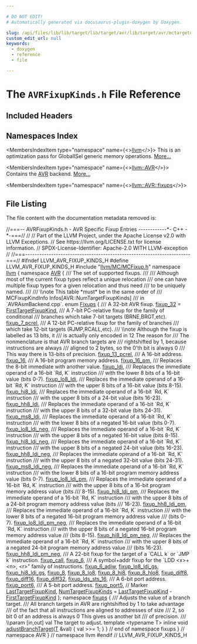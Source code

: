 ```yaml
---

# DO NOT EDIT!
# Automatically generated via docusaurus-plugin-doxygen by Doxygen.

slug: /api/files/lib/lib/target/lib/target/avr/lib/target/avr/mctargetdesc/avrfixupkinds-h
custom_edit_url: null
keywords:
  - doxygen
  - reference
  - file

---
```





# The `AVRFixupKinds.h` File Reference

<DoxygenPage pluginConfig={pluginConfig}>



## Included Headers

<IncludesList>
<IncludesListItem
  filePath="llvm/MC/MCFixup.h"
  permalink="/docs/api/files/include/include/llvm/include/llvm/mc/mcfixup-h"
  isLocal="true" />
</IncludesList>

## Namespaces Index

<MembersIndex>

<MembersIndexItem
  type="namespace"
  name={<><a href="/docs/api/namespaces/llvm">llvm</a></>}>
This is an optimization pass for GlobalISel generic memory operations. <a href="/docs/api/namespaces/llvm/#details">More...</a>
</MembersIndexItem>

<MembersIndexItem
  type="namespace"
  name={<><a href="/docs/api/namespaces/llvm/avr">llvm::AVR</a></>}>
Contains the <a href="/docs/api/namespaces/llvm/avr">AVR</a> backend. <a href="/docs/api/namespaces/llvm/avr/#details">More...</a>
</MembersIndexItem>

<MembersIndexItem
  type="namespace"
  name={<><a href="/docs/api/namespaces/llvm/avr/fixups">llvm::AVR::fixups</a></>}>
</MembersIndexItem>

</MembersIndex>


## File Listing

The file content with the documentation metadata removed is:

<ProgramListing>

<Link id="l00001" /><CodeLine lineNumber="1"><Highlight kind="comment">//===-- AVRFixupKinds.h - AVR Specific Fixup Entries ------------&#42;- C++ -&#42;-===//</Highlight><Highlight kind="normal"></Highlight></CodeLine>
<Link id="l00002" /><CodeLine lineNumber="2"><Highlight kind="normal"></Highlight><Highlight kind="comment">//</Highlight><Highlight kind="normal"></Highlight></CodeLine>
<Link id="l00003" /><CodeLine lineNumber="3"><Highlight kind="normal"></Highlight><Highlight kind="comment">// Part of the LLVM Project, under the Apache License v2.0 with LLVM Exceptions.</Highlight><Highlight kind="normal"></Highlight></CodeLine>
<Link id="l00004" /><CodeLine lineNumber="4"><Highlight kind="normal"></Highlight><Highlight kind="comment">// See https://llvm.org/LICENSE.txt for license information.</Highlight><Highlight kind="normal"></Highlight></CodeLine>
<Link id="l00005" /><CodeLine lineNumber="5"><Highlight kind="normal"></Highlight><Highlight kind="comment">// SPDX-License-Identifier: Apache-2.0 WITH LLVM-exception</Highlight><Highlight kind="normal"></Highlight></CodeLine>
<Link id="l00006" /><CodeLine lineNumber="6"><Highlight kind="normal"></Highlight><Highlight kind="comment">//</Highlight><Highlight kind="normal"></Highlight></CodeLine>
<Link id="l00007" /><CodeLine lineNumber="7"><Highlight kind="normal"></Highlight><Highlight kind="comment">//===----------------------------------------------------------------------===//</Highlight><Highlight kind="normal"></Highlight></CodeLine>
<Link id="l00008" /><CodeLine lineNumber="8"><Highlight kind="normal"></Highlight></CodeLine>
<Link id="l00009" /><CodeLine lineNumber="9"><Highlight kind="normal"></Highlight><Highlight kind="preprocessor">#ifndef LLVM&#95;AVR&#95;FIXUP&#95;KINDS&#95;H</Highlight><Highlight kind="normal"></Highlight></CodeLine>
<Link id="l00010" /><CodeLine lineNumber="10"><Highlight kind="normal"></Highlight><Highlight kind="preprocessor">#define LLVM&#95;AVR&#95;FIXUP&#95;KINDS&#95;H</Highlight><Highlight kind="normal"></Highlight></CodeLine>
<Link id="l00011" /><CodeLine lineNumber="11"><Highlight kind="normal"></Highlight></CodeLine>
<Link id="l00012" /><CodeLine lineNumber="12"><Highlight kind="normal"></Highlight><Highlight kind="preprocessor">#include &quot;<a href="/docs/api/files/include/include/llvm/include/llvm/mc/mcfixup-h">llvm/MC/MCFixup.h</a>&quot;</Highlight><Highlight kind="normal"></Highlight></CodeLine>
<Link id="l00013" /><CodeLine lineNumber="13"><Highlight kind="normal"></Highlight></CodeLine>
<Link id="l00014" /><CodeLine lineNumber="14"><Highlight kind="normal"></Highlight><Highlight kind="keyword">namespace </Highlight><Highlight kind="normal"><a href="/docs/api/namespaces/llvm">llvm</a> &#123;</Highlight></CodeLine>
<Link id="l00015" /><CodeLine lineNumber="15"><Highlight kind="normal"></Highlight><Highlight kind="keyword">namespace </Highlight><Highlight kind="normal"><a href="/docs/api/namespaces/llvm/avr">AVR</a> &#123;</Highlight></CodeLine>
<Link id="l00016" /><CodeLine lineNumber="16"><Highlight kind="normal"></Highlight><Highlight kind="comment"></Highlight></CodeLine>
<Link id="l00017" /><CodeLine lineNumber="17"><Highlight kind="comment">/// The set of supported fixups.</Highlight></CodeLine>
<Link id="l00018" /><CodeLine lineNumber="18"><Highlight kind="comment">///</Highlight></CodeLine>
<Link id="l00019" /><CodeLine lineNumber="19"><Highlight kind="comment">/// Although most of the current fixup types reflect a unique relocation</Highlight></CodeLine>
<Link id="l00020" /><CodeLine lineNumber="20"><Highlight kind="comment">/// one can have multiple fixup types for a given relocation and thus need</Highlight></CodeLine>
<Link id="l00021" /><CodeLine lineNumber="21"><Highlight kind="comment">/// to be uniquely named.</Highlight></CodeLine>
<Link id="l00022" /><CodeLine lineNumber="22"><Highlight kind="comment">///</Highlight></CodeLine>
<Link id="l00023" /><CodeLine lineNumber="23"><Highlight kind="comment">/// \\note This table &#42;must&#42; be in the same order of</Highlight></CodeLine>
<Link id="l00024" /><CodeLine lineNumber="24"><Highlight kind="comment">///       MCFixupKindInfo Infos&#91;AVR::NumTargetFixupKinds&#93;</Highlight></CodeLine>
<Link id="l00025" /><CodeLine lineNumber="25"><Highlight kind="comment">///       in &#96;AVRAsmBackend.cpp&#96;.</Highlight><Highlight kind="normal"></Highlight></CodeLine>
<Link id="l00026" /><CodeLine lineNumber="26" lineLink="/docs/api/namespaces/llvm/avr/#ae093893769f0a31accd70fbf3fd419b1"><Highlight kind="normal"></Highlight><Highlight kind="keyword">enum</Highlight><Highlight kind="normal"> <a href="/docs/api/namespaces/llvm/avr/#ae093893769f0a31accd70fbf3fd419b1">Fixups</a> &#123;</Highlight><Highlight kind="comment"></Highlight></CodeLine>
<Link id="l00027" /><CodeLine lineNumber="27"><Highlight kind="comment">  /// A 32-bit AVR fixup.</Highlight><Highlight kind="normal"></Highlight></CodeLine>
<Link id="l00028" /><CodeLine lineNumber="28" lineLink="/docs/api/namespaces/llvm/avr/#ae093893769f0a31accd70fbf3fd419b1a500fa30f51cc74e5a90492f6b302334a"><Highlight kind="normal">  <a href="/docs/api/namespaces/llvm/avr/#ae093893769f0a31accd70fbf3fd419b1a500fa30f51cc74e5a90492f6b302334a">fixup&#95;32</a> = <a href="/docs/api/namespaces/llvm/#a84cef097f15848752272d38769011f58a02772a67f2052ae04bb9ef1ff9dc3cf8">FirstTargetFixupKind</a>,</Highlight></CodeLine>
<Link id="l00029" /><CodeLine lineNumber="29"><Highlight kind="normal"></Highlight><Highlight kind="comment"></Highlight></CodeLine>
<Link id="l00030" /><CodeLine lineNumber="30"><Highlight kind="comment">  /// A 7-bit PC-relative fixup for the family of conditional</Highlight></CodeLine>
<Link id="l00031" /><CodeLine lineNumber="31"><Highlight kind="comment">  /// branches which take 7-bit targets (BRNE,BRGT,etc).</Highlight><Highlight kind="normal"></Highlight></CodeLine>
<Link id="l00032" /><CodeLine lineNumber="32" lineLink="/docs/api/namespaces/llvm/avr/#ae093893769f0a31accd70fbf3fd419b1a60e6a283e3c8cbea62c15d290b3b7230"><Highlight kind="normal">  <a href="/docs/api/namespaces/llvm/avr/#ae093893769f0a31accd70fbf3fd419b1a60e6a283e3c8cbea62c15d290b3b7230">fixup&#95;7&#95;pcrel</a>,</Highlight><Highlight kind="comment"></Highlight></CodeLine>
<Link id="l00033" /><CodeLine lineNumber="33"><Highlight kind="comment">  /// A 12-bit PC-relative fixup for the family of branches</Highlight></CodeLine>
<Link id="l00034" /><CodeLine lineNumber="34"><Highlight kind="comment">  /// which take 12-bit targets (RJMP,RCALL,etc).</Highlight></CodeLine>
<Link id="l00035" /><CodeLine lineNumber="35"><Highlight kind="comment">  /// \\note Although the fixup is labelled as 13 bits, it</Highlight></CodeLine>
<Link id="l00036" /><CodeLine lineNumber="36"><Highlight kind="comment">  ///       is actually only encoded in 12 The reason for</Highlight></CodeLine>
<Link id="l00037" /><CodeLine lineNumber="37"><Highlight kind="comment">  ///       The nonmenclature is that AVR branch targets are</Highlight></CodeLine>
<Link id="l00038" /><CodeLine lineNumber="38"><Highlight kind="comment">  ///       rightshifted by 1, because instructions are always</Highlight></CodeLine>
<Link id="l00039" /><CodeLine lineNumber="39"><Highlight kind="comment">  ///       aligned to 2 bytes, so the 0&#39;th bit is always 0</Highlight></CodeLine>
<Link id="l00040" /><CodeLine lineNumber="40"><Highlight kind="comment">  ///       This way there is 13-bits of precision.</Highlight><Highlight kind="normal"></Highlight></CodeLine>
<Link id="l00041" /><CodeLine lineNumber="41" lineLink="/docs/api/namespaces/llvm/avr/#ae093893769f0a31accd70fbf3fd419b1aef7dfebd31b781d8947b5ee86ea8344b"><Highlight kind="normal">  <a href="/docs/api/namespaces/llvm/avr/#ae093893769f0a31accd70fbf3fd419b1aef7dfebd31b781d8947b5ee86ea8344b">fixup&#95;13&#95;pcrel</a>,</Highlight></CodeLine>
<Link id="l00042" /><CodeLine lineNumber="42"><Highlight kind="normal"></Highlight><Highlight kind="comment"></Highlight></CodeLine>
<Link id="l00043" /><CodeLine lineNumber="43"><Highlight kind="comment">  /// A 16-bit address.</Highlight><Highlight kind="normal"></Highlight></CodeLine>
<Link id="l00044" /><CodeLine lineNumber="44" lineLink="/docs/api/namespaces/llvm/avr/#ae093893769f0a31accd70fbf3fd419b1a1988574074630219dd0822e790327356"><Highlight kind="normal">  <a href="/docs/api/namespaces/llvm/avr/#ae093893769f0a31accd70fbf3fd419b1a1988574074630219dd0822e790327356">fixup&#95;16</a>,</Highlight><Highlight kind="comment"></Highlight></CodeLine>
<Link id="l00045" /><CodeLine lineNumber="45"><Highlight kind="comment">  /// A 16-bit program memory address.</Highlight><Highlight kind="normal"></Highlight></CodeLine>
<Link id="l00046" /><CodeLine lineNumber="46" lineLink="/docs/api/namespaces/llvm/avr/#ae093893769f0a31accd70fbf3fd419b1a0a7ad8e9592283440f485e0c10e944f2"><Highlight kind="normal">  <a href="/docs/api/namespaces/llvm/avr/#ae093893769f0a31accd70fbf3fd419b1a0a7ad8e9592283440f485e0c10e944f2">fixup&#95;16&#95;pm</a>,</Highlight></CodeLine>
<Link id="l00047" /><CodeLine lineNumber="47"><Highlight kind="normal"></Highlight><Highlight kind="comment"></Highlight></CodeLine>
<Link id="l00048" /><CodeLine lineNumber="48"><Highlight kind="comment">  /// Replaces the 8-bit immediate with another value.</Highlight><Highlight kind="normal"></Highlight></CodeLine>
<Link id="l00049" /><CodeLine lineNumber="49" lineLink="/docs/api/namespaces/llvm/avr/#ae093893769f0a31accd70fbf3fd419b1a6b7175a9e13966bf2bebe7d0f196b462"><Highlight kind="normal">  <a href="/docs/api/namespaces/llvm/avr/#ae093893769f0a31accd70fbf3fd419b1a6b7175a9e13966bf2bebe7d0f196b462">fixup&#95;ldi</a>,</Highlight></CodeLine>
<Link id="l00050" /><CodeLine lineNumber="50"><Highlight kind="normal"></Highlight><Highlight kind="comment"></Highlight></CodeLine>
<Link id="l00051" /><CodeLine lineNumber="51"><Highlight kind="comment">  /// Replaces the immediate operand of a 16-bit &#96;Rd, K&#96; instruction</Highlight></CodeLine>
<Link id="l00052" /><CodeLine lineNumber="52"><Highlight kind="comment">  /// with the lower 8 bits of a 16-bit value (bits 0-7).</Highlight><Highlight kind="normal"></Highlight></CodeLine>
<Link id="l00053" /><CodeLine lineNumber="53" lineLink="/docs/api/namespaces/llvm/avr/#ae093893769f0a31accd70fbf3fd419b1a72001e129a73846ac51da1bc606f8c2d"><Highlight kind="normal">  <a href="/docs/api/namespaces/llvm/avr/#ae093893769f0a31accd70fbf3fd419b1a72001e129a73846ac51da1bc606f8c2d">fixup&#95;lo8&#95;ldi</a>,</Highlight><Highlight kind="comment"></Highlight></CodeLine>
<Link id="l00054" /><CodeLine lineNumber="54"><Highlight kind="comment">  /// Replaces the immediate operand of a 16-bit &#96;Rd, K&#96; instruction</Highlight></CodeLine>
<Link id="l00055" /><CodeLine lineNumber="55"><Highlight kind="comment">  /// with the upper 8 bits of a 16-bit value (bits 8-15).</Highlight><Highlight kind="normal"></Highlight></CodeLine>
<Link id="l00056" /><CodeLine lineNumber="56" lineLink="/docs/api/namespaces/llvm/avr/#ae093893769f0a31accd70fbf3fd419b1a78ac987d603e1af3517bd49dacc5ee34"><Highlight kind="normal">  <a href="/docs/api/namespaces/llvm/avr/#ae093893769f0a31accd70fbf3fd419b1a78ac987d603e1af3517bd49dacc5ee34">fixup&#95;hi8&#95;ldi</a>,</Highlight><Highlight kind="comment"></Highlight></CodeLine>
<Link id="l00057" /><CodeLine lineNumber="57"><Highlight kind="comment">  /// Replaces the immediate operand of a 16-bit &#96;Rd, K&#96; instruction</Highlight></CodeLine>
<Link id="l00058" /><CodeLine lineNumber="58"><Highlight kind="comment">  /// with the upper 8 bits of a 24-bit value (bits 16-23).</Highlight><Highlight kind="normal"></Highlight></CodeLine>
<Link id="l00059" /><CodeLine lineNumber="59" lineLink="/docs/api/namespaces/llvm/avr/#ae093893769f0a31accd70fbf3fd419b1a382b86a3e3c868e6ddd9475944d8d1cd"><Highlight kind="normal">  <a href="/docs/api/namespaces/llvm/avr/#ae093893769f0a31accd70fbf3fd419b1a382b86a3e3c868e6ddd9475944d8d1cd">fixup&#95;hh8&#95;ldi</a>,</Highlight><Highlight kind="comment"></Highlight></CodeLine>
<Link id="l00060" /><CodeLine lineNumber="60"><Highlight kind="comment">  /// Replaces the immediate operand of a 16-bit &#96;Rd, K&#96; instruction</Highlight></CodeLine>
<Link id="l00061" /><CodeLine lineNumber="61"><Highlight kind="comment">  /// with the upper 8 bits of a 32-bit value (bits 24-31).</Highlight><Highlight kind="normal"></Highlight></CodeLine>
<Link id="l00062" /><CodeLine lineNumber="62" lineLink="/docs/api/namespaces/llvm/avr/#ae093893769f0a31accd70fbf3fd419b1a5a57de6d17ac1d7fe855d0bdf7420b7e"><Highlight kind="normal">  <a href="/docs/api/namespaces/llvm/avr/#ae093893769f0a31accd70fbf3fd419b1a5a57de6d17ac1d7fe855d0bdf7420b7e">fixup&#95;ms8&#95;ldi</a>,</Highlight></CodeLine>
<Link id="l00063" /><CodeLine lineNumber="63"><Highlight kind="normal"></Highlight><Highlight kind="comment"></Highlight></CodeLine>
<Link id="l00064" /><CodeLine lineNumber="64"><Highlight kind="comment">  /// Replaces the immediate operand of a 16-bit &#96;Rd, K&#96; instruction</Highlight></CodeLine>
<Link id="l00065" /><CodeLine lineNumber="65"><Highlight kind="comment">  /// with the lower 8 bits of a negated 16-bit value (bits 0-7).</Highlight><Highlight kind="normal"></Highlight></CodeLine>
<Link id="l00066" /><CodeLine lineNumber="66" lineLink="/docs/api/namespaces/llvm/avr/#ae093893769f0a31accd70fbf3fd419b1a58d3467e8ce0a23f1b6085534f4abf28"><Highlight kind="normal">  <a href="/docs/api/namespaces/llvm/avr/#ae093893769f0a31accd70fbf3fd419b1a58d3467e8ce0a23f1b6085534f4abf28">fixup&#95;lo8&#95;ldi&#95;neg</a>,</Highlight><Highlight kind="comment"></Highlight></CodeLine>
<Link id="l00067" /><CodeLine lineNumber="67"><Highlight kind="comment">  /// Replaces the immediate operand of a 16-bit &#96;Rd, K&#96; instruction</Highlight></CodeLine>
<Link id="l00068" /><CodeLine lineNumber="68"><Highlight kind="comment">  /// with the upper 8 bits of a negated 16-bit value (bits 8-15).</Highlight><Highlight kind="normal"></Highlight></CodeLine>
<Link id="l00069" /><CodeLine lineNumber="69" lineLink="/docs/api/namespaces/llvm/avr/#ae093893769f0a31accd70fbf3fd419b1aefc20853a2c98d2ef8a07255a98a6a22"><Highlight kind="normal">  <a href="/docs/api/namespaces/llvm/avr/#ae093893769f0a31accd70fbf3fd419b1aefc20853a2c98d2ef8a07255a98a6a22">fixup&#95;hi8&#95;ldi&#95;neg</a>,</Highlight><Highlight kind="comment"></Highlight></CodeLine>
<Link id="l00070" /><CodeLine lineNumber="70"><Highlight kind="comment">  /// Replaces the immediate operand of a 16-bit &#96;Rd, K&#96; instruction</Highlight></CodeLine>
<Link id="l00071" /><CodeLine lineNumber="71"><Highlight kind="comment">  /// with the upper 8 bits of a negated 24-bit value (bits 16-23).</Highlight><Highlight kind="normal"></Highlight></CodeLine>
<Link id="l00072" /><CodeLine lineNumber="72" lineLink="/docs/api/namespaces/llvm/avr/#ae093893769f0a31accd70fbf3fd419b1a99d632ff5fa83e7b6ad4bf40eb108cbb"><Highlight kind="normal">  <a href="/docs/api/namespaces/llvm/avr/#ae093893769f0a31accd70fbf3fd419b1a99d632ff5fa83e7b6ad4bf40eb108cbb">fixup&#95;hh8&#95;ldi&#95;neg</a>,</Highlight><Highlight kind="comment"></Highlight></CodeLine>
<Link id="l00073" /><CodeLine lineNumber="73"><Highlight kind="comment">  /// Replaces the immediate operand of a 16-bit &#96;Rd, K&#96; instruction</Highlight></CodeLine>
<Link id="l00074" /><CodeLine lineNumber="74"><Highlight kind="comment">  /// with the upper 8 bits of a negated 32-bit value (bits 24-31).</Highlight><Highlight kind="normal"></Highlight></CodeLine>
<Link id="l00075" /><CodeLine lineNumber="75" lineLink="/docs/api/namespaces/llvm/avr/#ae093893769f0a31accd70fbf3fd419b1a46b76675cc30a160bdc1efdfa54c26f2"><Highlight kind="normal">  <a href="/docs/api/namespaces/llvm/avr/#ae093893769f0a31accd70fbf3fd419b1a46b76675cc30a160bdc1efdfa54c26f2">fixup&#95;ms8&#95;ldi&#95;neg</a>,</Highlight></CodeLine>
<Link id="l00076" /><CodeLine lineNumber="76"><Highlight kind="normal"></Highlight><Highlight kind="comment"></Highlight></CodeLine>
<Link id="l00077" /><CodeLine lineNumber="77"><Highlight kind="comment">  /// Replaces the immediate operand of a 16-bit &#96;Rd, K&#96; instruction</Highlight></CodeLine>
<Link id="l00078" /><CodeLine lineNumber="78"><Highlight kind="comment">  /// with the lower 8 bits of a 16-bit program memory address value (bits 0-7).</Highlight><Highlight kind="normal"></Highlight></CodeLine>
<Link id="l00079" /><CodeLine lineNumber="79" lineLink="/docs/api/namespaces/llvm/avr/#ae093893769f0a31accd70fbf3fd419b1a86089f48a39009fba6b797d64a5c3e38"><Highlight kind="normal">  <a href="/docs/api/namespaces/llvm/avr/#ae093893769f0a31accd70fbf3fd419b1a86089f48a39009fba6b797d64a5c3e38">fixup&#95;lo8&#95;ldi&#95;pm</a>,</Highlight><Highlight kind="comment"></Highlight></CodeLine>
<Link id="l00080" /><CodeLine lineNumber="80"><Highlight kind="comment">  /// Replaces the immediate operand of a 16-bit &#96;Rd, K&#96; instruction</Highlight></CodeLine>
<Link id="l00081" /><CodeLine lineNumber="81"><Highlight kind="comment">  /// with the upper 8 bits of a 16-bit program memory address value (bits</Highlight></CodeLine>
<Link id="l00082" /><CodeLine lineNumber="82"><Highlight kind="comment">  /// 8-15).</Highlight><Highlight kind="normal"></Highlight></CodeLine>
<Link id="l00083" /><CodeLine lineNumber="83" lineLink="/docs/api/namespaces/llvm/avr/#ae093893769f0a31accd70fbf3fd419b1ab13e48e1103a86880bd207573da528e9"><Highlight kind="normal">  <a href="/docs/api/namespaces/llvm/avr/#ae093893769f0a31accd70fbf3fd419b1ab13e48e1103a86880bd207573da528e9">fixup&#95;hi8&#95;ldi&#95;pm</a>,</Highlight><Highlight kind="comment"></Highlight></CodeLine>
<Link id="l00084" /><CodeLine lineNumber="84"><Highlight kind="comment">  /// Replaces the immediate operand of a 16-bit &#96;Rd, K&#96; instruction</Highlight></CodeLine>
<Link id="l00085" /><CodeLine lineNumber="85"><Highlight kind="comment">  /// with the upper 8 bits of a 24-bit program memory address value (bits</Highlight></CodeLine>
<Link id="l00086" /><CodeLine lineNumber="86"><Highlight kind="comment">  /// 16-23).</Highlight><Highlight kind="normal"></Highlight></CodeLine>
<Link id="l00087" /><CodeLine lineNumber="87" lineLink="/docs/api/namespaces/llvm/avr/#ae093893769f0a31accd70fbf3fd419b1a9ee8f8e04076fa4bb138a15c7c28691f"><Highlight kind="normal">  <a href="/docs/api/namespaces/llvm/avr/#ae093893769f0a31accd70fbf3fd419b1a9ee8f8e04076fa4bb138a15c7c28691f">fixup&#95;hh8&#95;ldi&#95;pm</a>,</Highlight></CodeLine>
<Link id="l00088" /><CodeLine lineNumber="88"><Highlight kind="normal"></Highlight><Highlight kind="comment"></Highlight></CodeLine>
<Link id="l00089" /><CodeLine lineNumber="89"><Highlight kind="comment">  /// Replaces the immediate operand of a 16-bit &#96;Rd, K&#96; instruction</Highlight></CodeLine>
<Link id="l00090" /><CodeLine lineNumber="90"><Highlight kind="comment">  /// with the lower 8 bits of a negated 16-bit program memory address value</Highlight></CodeLine>
<Link id="l00091" /><CodeLine lineNumber="91"><Highlight kind="comment">  /// (bits 0-7).</Highlight><Highlight kind="normal"></Highlight></CodeLine>
<Link id="l00092" /><CodeLine lineNumber="92" lineLink="/docs/api/namespaces/llvm/avr/#ae093893769f0a31accd70fbf3fd419b1aa45c22f2c30f421e4b2efbefde64a2b8"><Highlight kind="normal">  <a href="/docs/api/namespaces/llvm/avr/#ae093893769f0a31accd70fbf3fd419b1aa45c22f2c30f421e4b2efbefde64a2b8">fixup&#95;lo8&#95;ldi&#95;pm&#95;neg</a>,</Highlight><Highlight kind="comment"></Highlight></CodeLine>
<Link id="l00093" /><CodeLine lineNumber="93"><Highlight kind="comment">  /// Replaces the immediate operand of a 16-bit &#96;Rd, K&#96; instruction</Highlight></CodeLine>
<Link id="l00094" /><CodeLine lineNumber="94"><Highlight kind="comment">  /// with the upper 8 bits of a negated 16-bit program memory address value</Highlight></CodeLine>
<Link id="l00095" /><CodeLine lineNumber="95"><Highlight kind="comment">  /// (bits 8-15).</Highlight><Highlight kind="normal"></Highlight></CodeLine>
<Link id="l00096" /><CodeLine lineNumber="96" lineLink="/docs/api/namespaces/llvm/avr/#ae093893769f0a31accd70fbf3fd419b1a766028df6cd5759254edcfea42e8296d"><Highlight kind="normal">  <a href="/docs/api/namespaces/llvm/avr/#ae093893769f0a31accd70fbf3fd419b1a766028df6cd5759254edcfea42e8296d">fixup&#95;hi8&#95;ldi&#95;pm&#95;neg</a>,</Highlight><Highlight kind="comment"></Highlight></CodeLine>
<Link id="l00097" /><CodeLine lineNumber="97"><Highlight kind="comment">  /// Replaces the immediate operand of a 16-bit &#96;Rd, K&#96; instruction</Highlight></CodeLine>
<Link id="l00098" /><CodeLine lineNumber="98"><Highlight kind="comment">  /// with the upper 8 bits of a negated 24-bit program memory address value</Highlight></CodeLine>
<Link id="l00099" /><CodeLine lineNumber="99"><Highlight kind="comment">  /// (bits 16-23).</Highlight><Highlight kind="normal"></Highlight></CodeLine>
<Link id="l00100" /><CodeLine lineNumber="100" lineLink="/docs/api/namespaces/llvm/avr/#ae093893769f0a31accd70fbf3fd419b1ac8e2243f3ba6ba72cdea9d6e5d86a504"><Highlight kind="normal">  <a href="/docs/api/namespaces/llvm/avr/#ae093893769f0a31accd70fbf3fd419b1ac8e2243f3ba6ba72cdea9d6e5d86a504">fixup&#95;hh8&#95;ldi&#95;pm&#95;neg</a>,</Highlight></CodeLine>
<Link id="l00101" /><CodeLine lineNumber="101"><Highlight kind="normal"></Highlight><Highlight kind="comment"></Highlight></CodeLine>
<Link id="l00102" /><CodeLine lineNumber="102"><Highlight kind="comment">  /// A 22-bit fixup for the target of a &#96;CALL k&#96; or &#96;JMP k&#96; instruction.</Highlight><Highlight kind="normal"></Highlight></CodeLine>
<Link id="l00103" /><CodeLine lineNumber="103" lineLink="/docs/api/namespaces/llvm/avr/#ae093893769f0a31accd70fbf3fd419b1a223843ea9d717c21dd80bf8124e9a16e"><Highlight kind="normal">  <a href="/docs/api/namespaces/llvm/avr/#ae093893769f0a31accd70fbf3fd419b1a223843ea9d717c21dd80bf8124e9a16e">fixup&#95;call</a>,</Highlight></CodeLine>
<Link id="l00104" /><CodeLine lineNumber="104"><Highlight kind="normal"></Highlight></CodeLine>
<Link id="l00105" /><CodeLine lineNumber="105" lineLink="/docs/api/namespaces/llvm/avr/#ae093893769f0a31accd70fbf3fd419b1afdbb8a9b4206897c419c5a93db879478"><Highlight kind="normal">  <a href="/docs/api/namespaces/llvm/avr/#ae093893769f0a31accd70fbf3fd419b1afdbb8a9b4206897c419c5a93db879478">fixup&#95;6</a>,</Highlight><Highlight kind="comment"></Highlight></CodeLine>
<Link id="l00106" /><CodeLine lineNumber="106"><Highlight kind="comment">  /// A symbol+addr fixup for the &#96;LDD &lt;x&gt;+&lt;n&gt;, &lt;r&gt;&quot; family of instructions.</Highlight><Highlight kind="normal"></Highlight></CodeLine>
<Link id="l00107" /><CodeLine lineNumber="107" lineLink="/docs/api/namespaces/llvm/avr/#ae093893769f0a31accd70fbf3fd419b1a5a35c5fe666b4d94dd0fec1399e3e46f"><Highlight kind="normal">  <a href="/docs/api/namespaces/llvm/avr/#ae093893769f0a31accd70fbf3fd419b1a5a35c5fe666b4d94dd0fec1399e3e46f">fixup&#95;6&#95;adiw</a>,</Highlight></CodeLine>
<Link id="l00108" /><CodeLine lineNumber="108"><Highlight kind="normal"></Highlight></CodeLine>
<Link id="l00109" /><CodeLine lineNumber="109" lineLink="/docs/api/namespaces/llvm/avr/#ae093893769f0a31accd70fbf3fd419b1aa925266a218e48fd76747c51bd83615d"><Highlight kind="normal">  <a href="/docs/api/namespaces/llvm/avr/#ae093893769f0a31accd70fbf3fd419b1aa925266a218e48fd76747c51bd83615d">fixup&#95;lo8&#95;ldi&#95;gs</a>,</Highlight></CodeLine>
<Link id="l00110" /><CodeLine lineNumber="110" lineLink="/docs/api/namespaces/llvm/avr/#ae093893769f0a31accd70fbf3fd419b1a1edd771e4ceba008a0aa03ca9aee683f"><Highlight kind="normal">  <a href="/docs/api/namespaces/llvm/avr/#ae093893769f0a31accd70fbf3fd419b1a1edd771e4ceba008a0aa03ca9aee683f">fixup&#95;hi8&#95;ldi&#95;gs</a>,</Highlight></CodeLine>
<Link id="l00111" /><CodeLine lineNumber="111"><Highlight kind="normal"></Highlight></CodeLine>
<Link id="l00112" /><CodeLine lineNumber="112" lineLink="/docs/api/namespaces/llvm/avr/#ae093893769f0a31accd70fbf3fd419b1acdd0f7dd8821f18836309748e0502b09"><Highlight kind="normal">  <a href="/docs/api/namespaces/llvm/avr/#ae093893769f0a31accd70fbf3fd419b1acdd0f7dd8821f18836309748e0502b09">fixup&#95;8</a>,</Highlight></CodeLine>
<Link id="l00113" /><CodeLine lineNumber="113" lineLink="/docs/api/namespaces/llvm/avr/#ae093893769f0a31accd70fbf3fd419b1aa2d2fe99786c5857ad6ea10e4d3cd980"><Highlight kind="normal">  <a href="/docs/api/namespaces/llvm/avr/#ae093893769f0a31accd70fbf3fd419b1aa2d2fe99786c5857ad6ea10e4d3cd980">fixup&#95;8&#95;lo8</a>,</Highlight></CodeLine>
<Link id="l00114" /><CodeLine lineNumber="114" lineLink="/docs/api/namespaces/llvm/avr/#ae093893769f0a31accd70fbf3fd419b1ac41084f0958f15695b00ec1f6421d5f1"><Highlight kind="normal">  <a href="/docs/api/namespaces/llvm/avr/#ae093893769f0a31accd70fbf3fd419b1ac41084f0958f15695b00ec1f6421d5f1">fixup&#95;8&#95;hi8</a>,</Highlight></CodeLine>
<Link id="l00115" /><CodeLine lineNumber="115" lineLink="/docs/api/namespaces/llvm/avr/#ae093893769f0a31accd70fbf3fd419b1a5c874e004c307eb67afd5ea9a301f9c3"><Highlight kind="normal">  <a href="/docs/api/namespaces/llvm/avr/#ae093893769f0a31accd70fbf3fd419b1a5c874e004c307eb67afd5ea9a301f9c3">fixup&#95;8&#95;hlo8</a>,</Highlight></CodeLine>
<Link id="l00116" /><CodeLine lineNumber="116"><Highlight kind="normal"></Highlight></CodeLine>
<Link id="l00117" /><CodeLine lineNumber="117" lineLink="/docs/api/namespaces/llvm/avr/#ae093893769f0a31accd70fbf3fd419b1a5a2eeb2fb2811f245cbf30d2c48abc1c"><Highlight kind="normal">  <a href="/docs/api/namespaces/llvm/avr/#ae093893769f0a31accd70fbf3fd419b1a5a2eeb2fb2811f245cbf30d2c48abc1c">fixup&#95;diff8</a>,</Highlight></CodeLine>
<Link id="l00118" /><CodeLine lineNumber="118" lineLink="/docs/api/namespaces/llvm/avr/#ae093893769f0a31accd70fbf3fd419b1a085e8b08c76da2d683bd83bd15f6f6be"><Highlight kind="normal">  <a href="/docs/api/namespaces/llvm/avr/#ae093893769f0a31accd70fbf3fd419b1a085e8b08c76da2d683bd83bd15f6f6be">fixup&#95;diff16</a>,</Highlight></CodeLine>
<Link id="l00119" /><CodeLine lineNumber="119" lineLink="/docs/api/namespaces/llvm/avr/#ae093893769f0a31accd70fbf3fd419b1aebac1fc0b48d2ccc07a425d70025d74f"><Highlight kind="normal">  <a href="/docs/api/namespaces/llvm/avr/#ae093893769f0a31accd70fbf3fd419b1aebac1fc0b48d2ccc07a425d70025d74f">fixup&#95;diff32</a>,</Highlight></CodeLine>
<Link id="l00120" /><CodeLine lineNumber="120"><Highlight kind="normal"></Highlight></CodeLine>
<Link id="l00121" /><CodeLine lineNumber="121" lineLink="/docs/api/namespaces/llvm/avr/#ae093893769f0a31accd70fbf3fd419b1afffc03deb9be0873e82f17212493795e"><Highlight kind="normal">  <a href="/docs/api/namespaces/llvm/avr/#ae093893769f0a31accd70fbf3fd419b1afffc03deb9be0873e82f17212493795e">fixup&#95;lds&#95;sts&#95;16</a>,</Highlight></CodeLine>
<Link id="l00122" /><CodeLine lineNumber="122"><Highlight kind="normal"></Highlight><Highlight kind="comment"></Highlight></CodeLine>
<Link id="l00123" /><CodeLine lineNumber="123"><Highlight kind="comment">  /// A 6-bit port address.</Highlight><Highlight kind="normal"></Highlight></CodeLine>
<Link id="l00124" /><CodeLine lineNumber="124" lineLink="/docs/api/namespaces/llvm/avr/#ae093893769f0a31accd70fbf3fd419b1a8bfdf34483b345245854a23f35888527"><Highlight kind="normal">  <a href="/docs/api/namespaces/llvm/avr/#ae093893769f0a31accd70fbf3fd419b1a8bfdf34483b345245854a23f35888527">fixup&#95;port6</a>,</Highlight><Highlight kind="comment"></Highlight></CodeLine>
<Link id="l00125" /><CodeLine lineNumber="125"><Highlight kind="comment">  /// A 5-bit port address.</Highlight><Highlight kind="normal"></Highlight></CodeLine>
<Link id="l00126" /><CodeLine lineNumber="126" lineLink="/docs/api/namespaces/llvm/avr/#ae093893769f0a31accd70fbf3fd419b1aa417f149a7d5fd39ca8e72197c12b4d8"><Highlight kind="normal">  <a href="/docs/api/namespaces/llvm/avr/#ae093893769f0a31accd70fbf3fd419b1aa417f149a7d5fd39ca8e72197c12b4d8">fixup&#95;port5</a>,</Highlight></CodeLine>
<Link id="l00127" /><CodeLine lineNumber="127"><Highlight kind="normal"></Highlight></CodeLine>
<Link id="l00128" /><CodeLine lineNumber="128"><Highlight kind="normal">  </Highlight><Highlight kind="comment">// Marker</Highlight><Highlight kind="normal"></Highlight></CodeLine>
<Link id="l00129" /><CodeLine lineNumber="129" lineLink="/docs/api/namespaces/llvm/avr/#ae093893769f0a31accd70fbf3fd419b1a3a1fa3eef584b35a695f93fb7e85a3a7"><Highlight kind="normal">  <a href="/docs/api/namespaces/llvm/avr/#ae093893769f0a31accd70fbf3fd419b1a3a1fa3eef584b35a695f93fb7e85a3a7">LastTargetFixupKind</a>,</Highlight></CodeLine>
<Link id="l00130" /><CodeLine lineNumber="130" lineLink="/docs/api/namespaces/llvm/avr/#ae093893769f0a31accd70fbf3fd419b1a6499d178b9964b2fc7b26cd8ebb82d24"><Highlight kind="normal">  <a href="/docs/api/namespaces/llvm/avr/#ae093893769f0a31accd70fbf3fd419b1a6499d178b9964b2fc7b26cd8ebb82d24">NumTargetFixupKinds</a> = <a href="/docs/api/namespaces/llvm/avr/#ae093893769f0a31accd70fbf3fd419b1a3a1fa3eef584b35a695f93fb7e85a3a7">LastTargetFixupKind</a> - <a href="/docs/api/namespaces/llvm/#a84cef097f15848752272d38769011f58a02772a67f2052ae04bb9ef1ff9dc3cf8">FirstTargetFixupKind</a></Highlight></CodeLine>
<Link id="l00131" /><CodeLine lineNumber="131"><Highlight kind="normal">&#125;;</Highlight></CodeLine>
<Link id="l00132" /><CodeLine lineNumber="132"><Highlight kind="normal"></Highlight></CodeLine>
<Link id="l00133" /><CodeLine lineNumber="133" lineLink="/docs/api/namespaces/llvm/avr/fixups"><Highlight kind="normal"></Highlight><Highlight kind="keyword">namespace </Highlight><Highlight kind="normal"><a href="/docs/api/namespaces/llvm/avr/fixups">fixups</a> &#123;</Highlight></CodeLine>
<Link id="l00134" /><CodeLine lineNumber="134"><Highlight kind="normal"></Highlight><Highlight kind="comment"></Highlight></CodeLine>
<Link id="l00135" /><CodeLine lineNumber="135"><Highlight kind="comment">/// Adjusts the value of a branch target.</Highlight></CodeLine>
<Link id="l00136" /><CodeLine lineNumber="136"><Highlight kind="comment">/// All branch targets in AVR are rightshifted by 1 to take advantage</Highlight></CodeLine>
<Link id="l00137" /><CodeLine lineNumber="137"><Highlight kind="comment">/// of the fact that all instructions are aligned to addresses of size</Highlight></CodeLine>
<Link id="l00138" /><CodeLine lineNumber="138"><Highlight kind="comment">/// 2, so bit 0 of an address is always 0 This gives us another bit</Highlight></CodeLine>
<Link id="l00139" /><CodeLine lineNumber="139"><Highlight kind="comment">/// of precision.</Highlight></CodeLine>
<Link id="l00140" /><CodeLine lineNumber="140"><Highlight kind="comment">/// \\param &#91;in,out&#93; val The target to adjust.</Highlight><Highlight kind="normal"></Highlight></CodeLine>
<Link id="l00141" /><CodeLine lineNumber="141" lineLink="/docs/api/namespaces/llvm/avr/fixups/#a045e45f75e22c4d3afb2756c80882710"><Highlight kind="normal"></Highlight><Highlight kind="keyword">template</Highlight><Highlight kind="normal"> &lt;</Highlight><Highlight kind="keyword">typename</Highlight><Highlight kind="normal"> T&gt; </Highlight><Highlight kind="keyword">inline</Highlight><Highlight kind="normal"> </Highlight><Highlight kind="keywordtype">void</Highlight><Highlight kind="normal"> <a href="/docs/api/namespaces/llvm/avr/fixups/#a045e45f75e22c4d3afb2756c80882710">adjustBranchTarget</a>(<a href="/docs/api/files/lib/lib/target/lib/target/mips/mips16isellowering-cpp/#a0acb682b8260ab1c60b918599864e2e5">T</a> &amp;val) &#123; val &gt;&gt;= 1; &#125;</Highlight></CodeLine>
<Link id="l00142" /><CodeLine lineNumber="142"><Highlight kind="normal"></Highlight></CodeLine>
<Link id="l00143" /><CodeLine lineNumber="143"><Highlight kind="normal">&#125; </Highlight><Highlight kind="comment">// end of namespace fixups</Highlight><Highlight kind="normal"></Highlight></CodeLine>
<Link id="l00144" /><CodeLine lineNumber="144"><Highlight kind="normal">&#125; </Highlight><Highlight kind="comment">// namespace AVR</Highlight><Highlight kind="normal"></Highlight></CodeLine>
<Link id="l00145" /><CodeLine lineNumber="145"><Highlight kind="normal">&#125; </Highlight><Highlight kind="comment">// namespace llvm</Highlight><Highlight kind="normal"></Highlight></CodeLine>
<Link id="l00146" /><CodeLine lineNumber="146"><Highlight kind="normal"></Highlight></CodeLine>
<Link id="l00147" /><CodeLine lineNumber="147"><Highlight kind="normal"></Highlight><Highlight kind="preprocessor">#endif </Highlight><Highlight kind="comment">// LLVM&#95;AVR&#95;FIXUP&#95;KINDS&#95;H</Highlight><Highlight kind="normal"></Highlight></CodeLine>

</ProgramListing>


</DoxygenPage>
